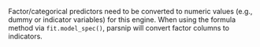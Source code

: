 Factor/categorical predictors need to be converted to numeric values (e.g., dummy or indicator variables) for this engine. When using the formula method via `fit.model_spec()`, parsnip will convert factor columns to indicators.
